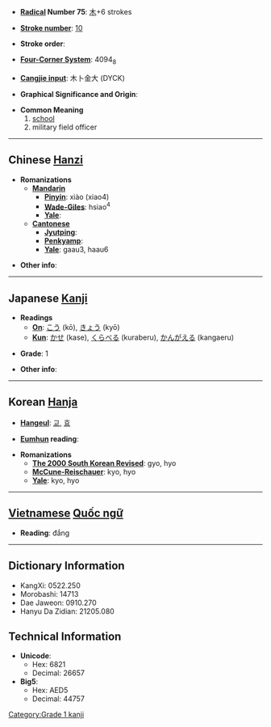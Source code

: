 * '''[[Wiktionary:Chinese radical index| Radical]] Number 75''': [[Wiktionary:Chinese radical index 木|木]]+6 strokes

* '''[[Wiktionary:Chinese total strokes index|Stroke number]]''': [[Wiktionary:Chinese total strokes index 10|10]]

* '''Stroke order''': 

* '''[[Wiktionary:Chinese four corner index|Four-Corner System]]''': 4094<sub>8</sub>

* '''[[Wiktionary:Chinese Cangjie index|Cangjie input]]''': 木卜金大 (DYCK)

* '''Graphical Significance and Origin''': 

* '''Common Meaning'''
*#[[school]]
*# military field officer

----

== Chinese [[Hanzi]] ==

* '''Romanizations'''
** '''[[Mandarin]]'''
*** '''[[Pinyin]]''': xiào (xiao4)
*** '''[[Wade-Giles]]''': hsiao<sup>4</sup>
*** '''[[Yale]]''': 
** '''[[Cantonese]]'''
*** '''[[Jyutping]]''':
*** '''[[Penkyamp]]''': 
*** '''[[Yale]]''': gaau3, haau6

* '''Other info''': 

----

== Japanese [[Kanji]] ==

* '''Readings'''
** '''[[On]]''': [[こう]] (kō), [[きょう]] (kyō)
** '''[[Kun]]''': [[かせ]] (kase), [[くらべる]] (kuraberu), [[かんがえる]] (kangaeru)

* '''Grade''': 1 [[Category:Grade 1 kanji]]

* '''Other info''':  

----

== Korean [[Hanja]] ==

* '''[[Hangeul]]''': [[교]], [[효]]

* '''[[Eumhun]] reading''': 

* '''Romanizations'''
** '''[[The 2000 South Korean Revised Romanization|The 2000 South Korean Revised]]''': gyo, hyo
** '''[[McCune-Reischauer]]''': kyo, hyo
** '''[[Yale]]''': kyo, hyo


----

== [[Vietnamese]] [[Quốc ngữ]] ==

* '''Reading''': đắng

----

== Dictionary Information ==

* KangXi: 0522.250
* Morobashi: 14713
* Dae Jaweon: 0910.270
* Hanyu Da Zidian: 21205.080

== Technical Information ==

* '''Unicode''':
** Hex: 6821
** Decimal: 26657
* '''Big5''':
** Hex: AED5
** Decimal: 44757